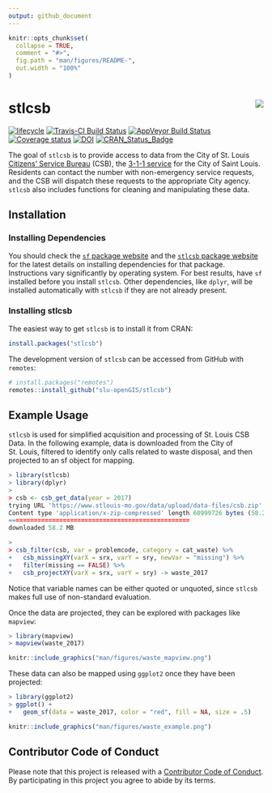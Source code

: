 ```yaml
---
output: github_document
---
```


<!-- README.md is generated from README.Rmd. Please edit that file -->

```r
knitr::opts_chunk$set(
  collapse = TRUE,
  comment = "#>",
  fig.path = "man/figures/README-",
  out.width = "100%"
)
```
# stlcsb <img src="man/figures/logo.png" align="right" />

[![lifecycle](https://img.shields.io/badge/lifecycle-maturing-blue.svg)](https://www.tidyverse.org/lifecycle/#maturing)
[![Travis-CI Build Status](https://travis-ci.org/slu-openGIS/stlcsb.svg?branch=master)](https://travis-ci.org/slu-openGIS/stlcsb)
[![AppVeyor Build Status](https://ci.appveyor.com/api/projects/status/github/slu-openGIS/stlcsb?branch=master&svg=true)](https://ci.appveyor.com/project/chris-prener/stlcsb)
[![Coverage status](https://codecov.io/gh/slu-openGIS/stlcsb/branch/master/graph/badge.svg)](https://codecov.io/github/slu-openGIS/stlcsb?branch=master)
[![DOI](https://zenodo.org/badge/120821460.svg)](https://zenodo.org/badge/latestdoi/120821460)
[![CRAN\_Status\_Badge](http://www.r-pkg.org/badges/version/stlcsb)](https://cran.r-project.org/package=stlcsb)

The goal of `stlcsb` is to provide access to data from the City of St. Louis [Citizens’ Service Bureau](https://www.stlouis-mo.gov/government/departments/public-safety/neighborhood-stabilization-office/citizens-service-bureau/index.cfm) (CSB), the [3-1-1 service](https://en.wikipedia.org/wiki/3-1-1) for the City of Saint Louis. Residents can contact the number with non-emergency service requests, and the CSB will dispatch these requests to the appropriate City agency. `stlcsb` also includes functions for cleaning and manipulating these data.

## Installation
### Installing Dependencies
You should check the [`sf` package website](https://r-spatial.github.io/sf/) and the [`stlcsb` package website](https://slu-openGIS.github.io/stlcsb/) for the latest details on installing dependencies for that package. Instructions vary significantly by operating system. For best results, have `sf` installed before you install `stlcsb`. Other dependencies, like `dplyr`, will be installed automatically with `stlcsb` if they are not already present.

### Installing stlcsb
The easiest way to get `stlcsb` is to install it from CRAN:

``` r
install.packages("stlcsb")
```

The development version of `stlcsb` can be accessed from GitHub with `remotes`:

```r
# install.packages("remotes")
remotes::install_github("slu-openGIS/stlcsb")
```

## Example Usage 

`stlcsb` is used for simplified acquisition and processing of St. Louis CSB Data. In the following example, data is downloaded from the City of St. Louis, filtered to identify only calls related to waste disposal, and then projected to an sf object for mapping.

```r
> library(stlcsb)
> library(dplyr)
>
> csb <- csb_get_data(year = 2017)
trying URL 'https://www.stlouis-mo.gov/data/upload/data-files/csb.zip'
Content type 'application/x-zip-compressed' length 60999726 bytes (58.2 MB)
==================================================
downloaded 58.2 MB

>
> csb_filter(csb, var = problemcode, category = cat_waste) %>%
+   csb_missingXY(varX = srx, varY = sry, newVar = "missing") %>%
+   filter(missing == FALSE) %>%
+   csb_projectXY(varX = srx, varY = sry) -> waste_2017
```

Notice that variable names can be either quoted or unquoted, since `stlcsb` makes full use of non-standard evaluation.

Once the data are projected, they can be explored with packages like `mapview`:

```r
> library(mapview)
> mapview(waste_2017)
```
```r
knitr::include_graphics("man/figures/waste_mapview.png")
```

These data can also be mapped using `ggplot2` once they have been projected:

```r
> library(ggplot2)
> ggplot() + 
+   geom_sf(data = waste_2017, color = "red", fill = NA, size = .5)
```
```r
knitr::include_graphics("man/figures/waste_example.png")
```

## Contributor Code of Conduct
Please note that this project is released with a [Contributor Code of Conduct](.github/CODE_OF_CONDUCT.md). By participating in this project you agree to abide by its terms.
